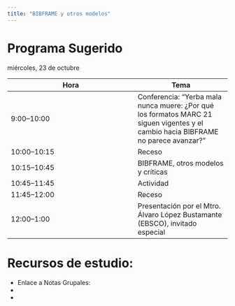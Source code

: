 ```yaml
---
title: "BIBFRAME y otros modelos"
---
```


# Programa Sugerido

miércoles, 23 de octubre

| Hora | Tema |
| ---- | ---  |
| 9:00–10:00 | Conferencia: “Yerba mala nunca muere: ¿Por qué los formatos MARC 21 siguen vigentes y el cambio hacia BIBFRAME no parece avanzar?”|
| 10:00–10:15 | Receso |
| 10:15–10:45 | BIBFRAME, otros modelos y críticas |
| 10:45–11:45 | Actividad |
| 11:45–12:00 | Receso |
| 12:00–1:00 | Presentación por el Mtro. Álvaro López Bustamante (EBSCO), invitado especial |

# Recursos de estudio: 

-  Enlace a Notas Grupales: 
- 
- 